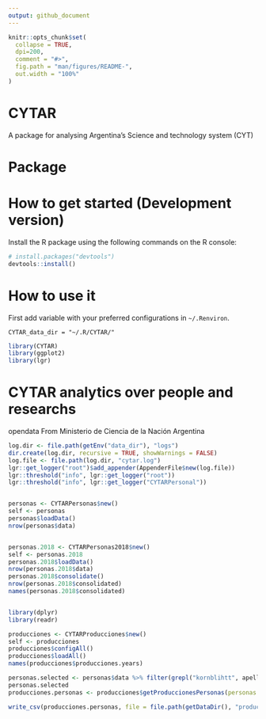 ```yaml
---
output: github_document
---
```


<!-- README.md is generated from README.Rmd. Please edit that file -->

```r
knitr::opts_chunk$set(
  collapse = TRUE,
  dpi=200,
  comment = "#>",
  fig.path = "man/figures/README-",
  out.width = "100%"
)
```



# CYTAR

A package for analysing Argentina's Science and technology system (CYT)

 <!-- . -->




# Package



# How to get started (Development version)

Install the R package using the following commands on the R console:

```R
# install.packages("devtools")
devtools::install()
```

# How to use it

First add variable with your preferred configurations in `~/.Renviron`. 
 

```.Renviron
CYTAR_data_dir = "~/.R/CYTAR/"
```

```r
library(CYTAR)
library(ggplot2)
library(lgr)
```


# CYTAR analytics over people and researchs

opendata From Ministerio de Ciencia de la Nación Argentina

```r
log.dir <- file.path(getEnv("data_dir"), "logs")
dir.create(log.dir, recursive = TRUE, showWarnings = FALSE)
log.file <- file.path(log.dir, "cytar.log")
lgr::get_logger("root")$add_appender(AppenderFile$new(log.file))
lgr::threshold("info", lgr::get_logger("root"))
lgr::threshold("info", lgr::get_logger("CYTARPersonal"))


personas <- CYTARPersonas$new()
self <- personas
personas$loadData()
nrow(personas$data)


personas.2018 <- CYTARPersonas2018$new()
self <- personas.2018
personas.2018$loadData()
nrow(personas.2018$data)
personas.2018$consolidate()
nrow(personas.2018$consolidated)
names(personas.2018$consolidated)



```
```r
library(dplyr)
library(readr)

producciones <- CYTARProducciones$new()
self <- producciones
producciones$configAll()
producciones$loadAll()
names(producciones$producciones.years)

personas.selected <- personas$data %>% filter(grepl("kornblihtt", apellido, ignore.case = TRUE))
personas.selected
producciones.personas <- producciones$getProduccionesPersonas(personas.id = personas.selected$persona_id)

write_csv(producciones.personas, file = file.path(getDataDir(), "producciones_kornblihtt.csv"))
```
